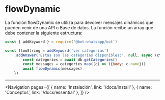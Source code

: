 
# flowDynamic

La función flowDynamic
 se utiliza para devolver mensajes dinámicos que pueden venir de una API o Base de datos. La función recibe un array que debe contener la siguiente estructura:

```js
const { addKeyword } = require('@bot-whatsapp/bot')

const flowString = addKeyword('ver categorias')
    .addAnswer('Estas son las categorías disponibles:', null, async (ctx, {flowDynamic}) => {
        const categories = await db.getCategories()
        const messages = categories.map((c) => ({body: c.name}))
        await flowDynamic(messages)
    })
```

---

<Navigation
    pages={[
        { name: 'Instalación', link: '/docs/install' },
        { name: 'Conceptos', link: '/docs/essential' },
    ]}
/>
